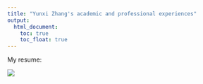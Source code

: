 ```yaml
---
title: "Yunxi Zhang's academic and professional experiences"
output: 
  html_document:
    toc: true
    toc_float: true
---
```


My resume:

![](resume.jpg)